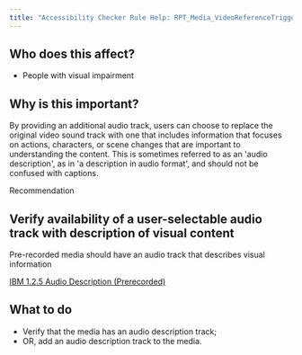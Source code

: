 ```yaml
---
title: "Accessibility Checker Rule Help: RPT_Media_VideoReferenceTrigger"
---
```


<div className="toolHelp">
<Row>
<Column colLg={5} colMd={3} colSm={4} className="toolLeft">

## Who does this affect?

 * People with visual impairment

## Why is this important?

By providing an additional audio track, users can choose to replace the original video sound track with one that includes information that focuses on actions, characters, or scene changes that are important to understanding the content. This is sometimes referred to as an 'audio description', as in 'a description in audio format', and should not be confused with captions.

</Column>
<Column colLg={11} colMd={5} colSm={4} className="toolMain">

<div id="locLevel" className="level-violation">Recommendation</div>

## Verify availability of a user-selectable audio track with description of visual content
Pre-recorded media should have an audio track that describes visual information

[IBM 1.2.5 Audio Description (Prerecorded)](http://www.ibm.com/able/guidelines/ci162/audio_descriptions.html)

<div id="locSnippet"></div>

## What to do

 * Verify that the media has an audio description track;
 * OR, add an audio description track to the media.


</Column>
</Row>
</div>
